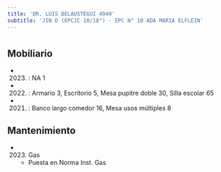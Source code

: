 ```yaml
---
title: 'DR. LUIS BELAUSTEGUI 4949'
subtitle: 'JIN D (EPCJC 10/18°) - EPC N° 10 ADA MARIA ELFLEIN'
---
```


#


## Mobiliario

*  (2023) : NA 1 

*  (2022) : Armario 3, Escritorio 5, Mesa pupitre doble 30, Silla escolar 65 

*  (2021) : Banco largo comedor 16, Mesa usos múltiples 8 





## Mantenimiento

*  (2023) Gas 
    + Puesta en Norma Inst. Gas



